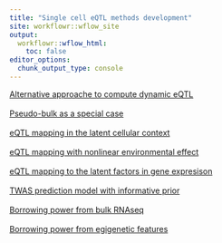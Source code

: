 ```yaml
---
title: "Single cell eQTL methods development"
site: workflowr::wflow_site
output:
  workflowr::wflow_html:
    toc: false
editor_options:
  chunk_output_type: console
---
```


[Alternative approache to compute dynamic eQTL](dynamic_eqtl.html)
\
\
[Pseudo-bulk as a special case](dynamic_vs_psbulk.html)
\
\
[eQTL mapping in the latent cellular context](context_eqtl.html)
\
\
[eQTL mapping with nonlinear environmental effect](cate.html)
\
\
[eQTL mapping to the latent factors in gene expresison](factor_eqtl.html)
\
\
[TWAS prediction model with informative prior](informative_prior.html)
\
\
[Borrowing power from bulk RNAseq](deconvolution_eqtl.html)
\
\
[Borrowing power from egigenetic features](epigenetic_eqtl.html)
\
\

